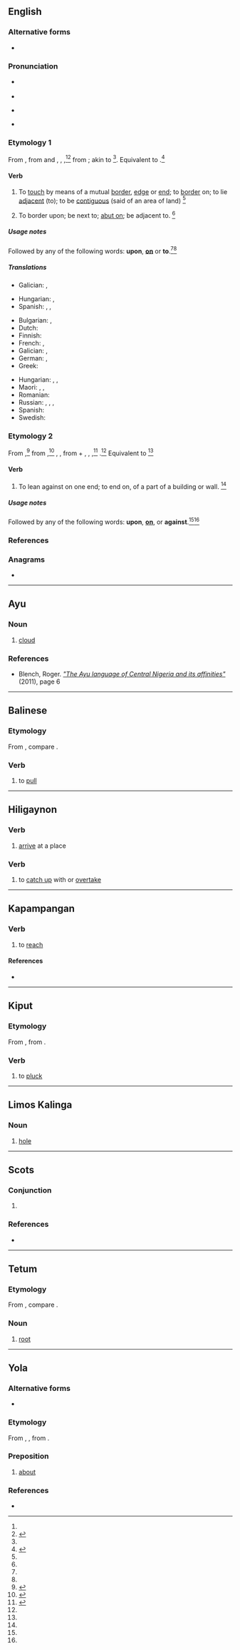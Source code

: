 ==English==

===Alternative forms===
* {{l|en|abutt}}

===Pronunciation===
* {{a|RP}} {{IPA|en|/əˈbʌt/}}
* {{audio|en|LL-Q1860 (eng)-Vealhurl-abut.wav|Audio (Southern England)}}
* {{a|US}} {{IPA|en|/əˈbʌt/}}
* {{rhymes|en|ʌt|s=2}}

===Etymology 1===
From {{inh|en|enm|abutten}}, from {{der|en|ML.|abuttare}} and {{der|en|fro|abuter}}, {{m|fro|aboter}}, {{m|fro|abouter||to touch at one end, to come to an end, aim, reach}},<ref name=WI3/><ref name=RHD>{{R:RHCD|page=7}}</ref> from {{der|en|fro|but||end, aim, purpose}}; akin to {{cog|non|butr||piece of wood}}<ref name=WI3/>. Equivalent to {{prefix|en|a|butt|t1=to|t2=boundary mark}}.<ref name=SOED>{{R:SOED5|page=11}}</ref>

====Verb====
{{en-verb|++}}

# {{lb|en|intransitive}} To [[touch]] by means of a mutual [[border]], [[edge]] or [[end]]; to [[border]] on; to lie [[adjacent]] (to); to be [[contiguous]] (said of an area of land) {{defdate|First attested around 1350 to 1470.}}<ref name=SOED/>
#: {{ux|en|It was a time when Germany still '''abutted''' upon Russia.}}
#: {{ux|en|His land '''abuts''' on the road.}}
# {{lb|en|transitive}} To border upon; be next to; [[abut on]]; be adjacent to. {{defdate|First attested in the mid 19<sup>th</sup> century.}}<ref name=SOED/>

=====Usage notes=====
Followed by any of the following words: '''upon''', '''[[abut on|on]]''' or {{qualifier|obsolete}} '''to'''.<ref name=WI3/><ref name=SOED/>

=====Translations=====
{{trans-top|to touch by means of a mutual border}}
* Galician: {{t|gl|testar}}, {{t+|gl|estremar}}
{{trans-mid}}
* Hungarian: {{t+|hu|érintkezik}}, {{t+|hu|összeér}}
* Spanish: {{t+|es|lindar}}, {{t+|es|colindar}}, {{t+|es|limitar}}
{{trans-bottom}}

{{trans-top|to border on}}
* Bulgarian: {{t+|bg|гранича}}, {{t|bg|опирам се о}}
* Dutch: {{t+|nl|grenzen}}
* Finnish: {{t+|fi|rajoittua}}
* French: {{t+|fr|aboutir}}, {{t+|fr|abouter}}
* Galician: {{t|gl|testar}}, {{t+|gl|estremar}}
* German: {{t+|de|grenzen}}, {{t+|de|angrenzen}}
* Greek: {{t+|el|εδράζομαι|sc=Grek}}
{{trans-mid}}
* Hungarian: {{t+|hu|érint}}, {{t+|hu|határos}}, {{t+|hu|szomszédos}}
* Maori: {{t|mi|kāpīpiti}}, {{t|mi|aki}}, {{t|mi|karipapa}}
* Romanian: {{t+|ro|învecina}}
* Russian: {{t+|ru|грани́чить|impf}}, {{t+|ru|примыка́ть|impf}}, {{t+|ru|прилега́ть|impf}}, {{t+|ru|упира́ться|impf}}
* Spanish: {{t+|es|bordear}}
* Swedish: {{t|sv|gränsa till}}
{{trans-bottom}}

===Etymology 2===
From {{inh|en|enm|abutten}},<ref name=AHD>{{R:American Heritage Dictionary|edition=1971|page=6}}</ref> from {{der|en|fro|aboter||to touch at one end, border on}},<ref name=WI3>{{R:MW3 1976|page=8}}</ref> {{m|fro|abouter||to join end to end}}, {{m|fro|abuter||to buttress, to put an end to}}, from {{m|fro|a-||towards}} + {{m|fro|bout||end}}, {{m|fro|boter}}, {{m|fro|bouter||to strike}},<ref name=OCD>{{R:OCD2|page=5}}</ref> {{m|fro|buter||to strike, finish}}.<ref name=AHD/> Equivalent to {{prefix|en|a|butt|t1=towards, change to|t2=push}}<ref name=SOED/>

====Verb====
{{en-verb|++}}

# {{lb|en|intransitive}} To lean against on one end; to end on, of a part of a building or wall. {{defdate|First attested in the late 16<sup>th</sup> century.}}<ref name=SOED/>

=====Usage notes=====
Followed by any of the following words: '''upon''', '''[[abut on|on]]''', or '''against'''.<ref name=WI3/><ref name=SOED/>

===References===
<references/>

===Anagrams===
* {{anagrams|en|a=abtu|Batu|Taub|Tuba|batu|buat|buta|tabu|tuba}}

----

==Ayu==

===Noun===
{{head|head=abút|ayu|noun}}

# [[cloud]]

===References===
* Blench, Roger. ''[http://www.rogerblench.info/Language/Niger-Congo/BC/Plateau/Ninzic/Ayu%20wordlist%20paper.pdf "The Ayu language of Central Nigeria and its affinities"]'' (2011), page 6

----

==Balinese==

===Etymology===
From {{inh|ban|poz-pro|*ʀabut}}, compare {{cog|hil|gabut}}.

===Verb===
{{head|ban|verb}}

# to [[pull]]

----

==Hiligaynon==

===Verb===
{{hil-verb|abút|freq=abut-abut|freq-stress=abút-abút}}

# [[arrive]] at a place

===Verb===
{{hil-verb|ábut|freq=abut-abut|freq-stress=abút-ábut}}

# to [[catch up]] with or [[overtake]]

----

==Kapampangan==

===Verb===
{{head|head=ábut|pam|verb}}

# to [[reach]]
#: {{ux|pam|E ku pa ayabutan|I can’t grasp the meaning yet.}}

====References====
* {{cite-book|title=Kapampangan Dictionary|author=Michael L. Forman|date=2019|url=https://scholarspace.manoa.hawaii.edu/bitstream/10125/62884/9780824881122.pdf|publisher=University of Hawaii Press|isbn=9780824881122|page=2}}

----

==Kiput==

===Etymology===
From {{inh|kyi|poz-swa-pro|*rabut}}, from {{inh|kyi|poz-pro|*rabut}}.

===Verb===
{{head|kyi|verb}}

# to [[pluck]]

----

==Limos Kalinga==

===Noun===
{{head|kmk|noun|head=abút}}

# [[hole]]

----

==Scots==

===Conjunction===
{{sco-con}}

# {{alt form|sco|abit}}

===References===
* {{R:DSL|url=https://www.dsl.ac.uk/entry/snd/sndns9}}

----

==Tetum==

===Etymology===
From {{inh|tet|poz-pro|*ʀabut}}, compare {{cog|hil|gabut}}.

===Noun===
{{head|tet|noun}}

# [[root]]

----

==Yola==

===Alternative forms===
* {{alter|yol|abouten}}

===Etymology===
From {{inh|yol|enm|aboute}}, {{m|enm|abouten}}, from {{inh|yol|ang|abūtan}}.

===Preposition===
{{head|yol|preposition}}

# [[about]]

===References===
* {{R:Poole 1867}}